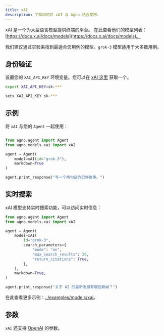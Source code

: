 ```yaml
---
title: xAI
description: 了解如何将 xAI 与 Agno 结合使用。
---
```


xAI 是一个为大型语言模型提供终端的平台。
在此查看他们的模型列表：[https://docs.x.ai/docs/models](https://docs.x.ai/docs/models)。

我们建议通过实验来找到最适合您用例的模型。`grok-3` 模型适用于大多数用例。


## 身份验证

设置您的 `XAI_API_KEY` 环境变量。您可以在 [xAI 这里](https://console.x.ai/) 获取一个。

<CodeGroup>

```bash Mac
export XAI_API_KEY=sk-***
```

```bash Windows
setx XAI_API_KEY sk-***
```

</CodeGroup>

## 示例

将 `xAI` 与您的 `Agent` 一起使用：

<CodeGroup>

```python agent.py

from agno.agent import Agent
from agno.models.xai import xAI

agent = Agent(
    model=xAI(id="grok-3"),
    markdown=True
)

agent.print_response("写一个两句话的恐怖故事。")
```

</CodeGroup>

## 实时搜索

xAI 模型支持实时搜索功能，可以访问实时信息：

<CodeGroup>

```python live_search.py
from agno.agent import Agent
from agno.models.xai import xAI

agent = Agent(
    model=xAI(
        id="grok-3",
        search_parameters={
            "mode": "on",
            "max_search_results": 20,
            "return_citations": True,
        },
    ),
    markdown=True,
)

agent.print_response("关于 AI 的最新发展有哪些新闻？")
```

</CodeGroup>

<Note> 在此查看更多示例：[../examples/models/xai](../examples/models/xai)。 </Note>


## 参数

<Snippet file="model-xai-params.mdx" />

`xAI` 还支持 [OpenAI](/reference/models/openai) 的参数。
